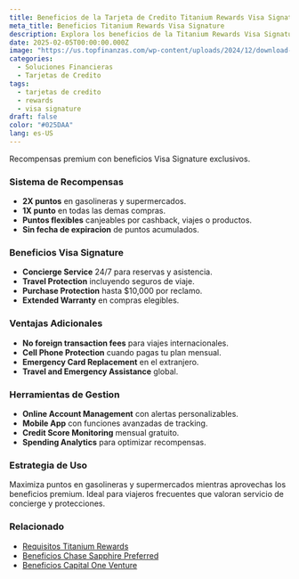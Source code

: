 ```yaml
---
title: Beneficios de la Tarjeta de Credito Titanium Rewards Visa Signature
meta_title: Beneficios Titanium Rewards Visa Signature
description: Explora los beneficios de la Titanium Rewards Visa Signature - recompensas flexibles, beneficios premium y herramientas de gestion avanzadas.
date: 2025-02-05T00:00:00.000Z
image: "https://us.topfinanzas.com/wp-content/uploads/2024/12/download-18.webp"
categories:
  - Soluciones Financieras
  - Tarjetas de Credito
tags:
  - tarjetas de credito
  - rewards
  - visa signature
draft: false
color: "#025DAA"
lang: es-US
---
```


Recompensas premium con beneficios Visa Signature exclusivos.

### Sistema de Recompensas

- **2X puntos** en gasolineras y supermercados.
- **1X punto** en todas las demas compras.
- **Puntos flexibles** canjeables por cashback, viajes o productos.
- **Sin fecha de expiracion** de puntos acumulados.

### Beneficios Visa Signature

- **Concierge Service** 24/7 para reservas y asistencia.
- **Travel Protection** incluyendo seguros de viaje.
- **Purchase Protection** hasta $10,000 por reclamo.
- **Extended Warranty** en compras elegibles.

### Ventajas Adicionales

- **No foreign transaction fees** para viajes internacionales.
- **Cell Phone Protection** cuando pagas tu plan mensual.
- **Emergency Card Replacement** en el extranjero.
- **Travel and Emergency Assistance** global.

<AdZone id="us_site_4" />

### Herramientas de Gestion

- **Online Account Management** con alertas personalizables.
- **Mobile App** con funciones avanzadas de tracking.
- **Credit Score Monitoring** mensual gratuito.
- **Spending Analytics** para optimizar recompensas.

### Estrategia de Uso

Maximiza puntos en gasolineras y supermercados mientras aprovechas los beneficios premium. Ideal para viajeros frecuentes que valoran servicio de concierge y protecciones.

### Relacionado

- [Requisitos Titanium Rewards](/soluciones-financieras/requisitos-de-la-tarjeta-de-credito-titanium-rewards-visa-signature)
- [Beneficios Chase Sapphire Preferred](/soluciones-financieras/beneficios-de-la-tarjeta-de-credito-chase-sapphire-preferred-viajes-y-comida)
- [Beneficios Capital One Venture](/soluciones-financieras/beneficios-de-la-tarjeta-de-credito-capital-one-venture-millas-de-viaje)

